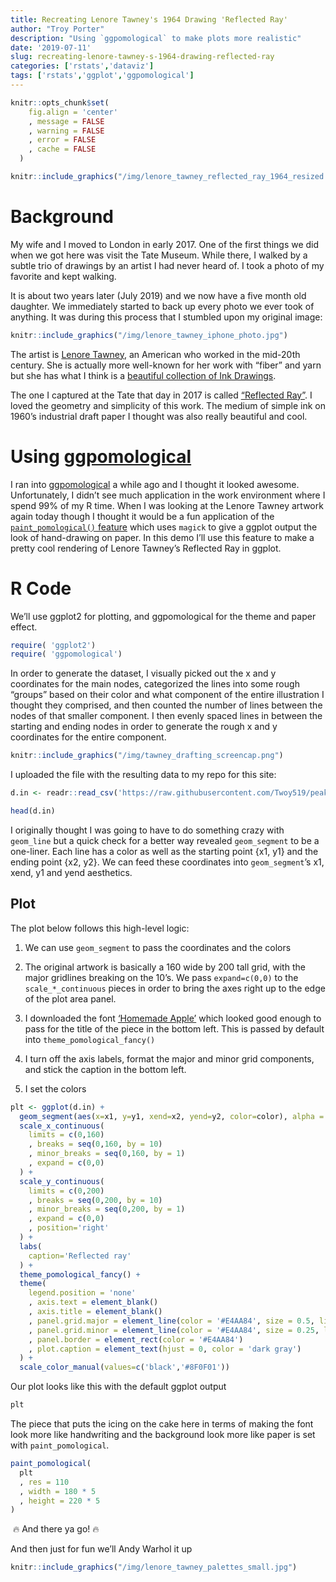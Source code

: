 ```yaml
---
title: Recreating Lenore Tawney's 1964 Drawing 'Reflected Ray'
author: "Troy Porter"
description: "Using `ggpomological` to make plots more realistic"
date: '2019-07-11'
slug: recreating-lenore-tawney-s-1964-drawing-reflected-ray
categories: ['rstats','dataviz']
tags: ['rstats','ggplot','ggpomological']
---
```


```r

knitr::opts_chunk$set(
    fig.align = 'center'
    , message = FALSE
    , warning = FALSE
    , error = FALSE
    , cache = FALSE
  )

```



```r

knitr::include_graphics("/img/lenore_tawney_reflected_ray_1964_resized.jpg")

```

# Background

My wife and I moved to London in early 2017. One of the first things we did when we got here was visit the Tate Museum. While there, I walked by a subtle trio of drawings by an artist I had never heard of. I took a photo of my favorite and kept walking.

It is about two years later (July 2019) and we now have a five month old daughter. We immediately started to back up every photo we ever took of anything. It was during this process that I stumbled upon my original image:

```r

knitr::include_graphics("/img/lenore_tawney_iphone_photo.jpg")

```

The artist is [Lenore Tawney](https://www.tate.org.uk/art/artists/lenore-tawney-24528), an American who worked in the mid-20th century. She is actually more well-known for her work with "fiber" and yarn but she has what I think is a [beautiful collection of Ink Drawings](http://lenoretawney.org/lenore-tawney/work/drawing/).

The one I captured at the Tate that day in 2017 is called ["Reflected Ray"](https://www.tate.org.uk/art/artworks/tawney-reflected-ray-l03880). I loved the geometry and simplicity of this work. The medium of simple ink on 1960's industrial draft paper I thought was also really beautiful and cool.

# Using [ggpomological](https://github.com/gadenbuie/ggpomological)

I ran into [ggpomological](https://github.com/gadenbuie/ggpomological) a while ago and I thought it looked awesome. Unfortunately, I didn't see much application in the work environment where I spend 99% of my R time. When I was looking at the Lenore Tawney artwork again today though I thought it would be a fun application of the [`paint_pomological()` feature](https://github.com/gadenbuie/ggpomological) which uses `magick` to give a ggplot output the look of hand-drawing on paper. In this demo I'll use this feature to make a pretty cool rendering of Lenore Tawney's Reflected Ray in ggplot.

# R Code

We'll use ggplot2 for plotting, and ggpomological for the theme and paper effect.

```r
require( 'ggplot2')
require( 'ggpomological')
```

In order to generate the dataset, I visually picked out the x and y coordinates for the main nodes, categorized the lines into some rough "groups" based on their color and what component of the entire illustration I thought they comprised, and then counted the number of lines between the nodes of that smaller component. I then evenly spaced lines in between the starting and ending nodes in order to generate the rough x and y coordinates for the entire component.


```r

knitr::include_graphics("/img/tawney_drafting_screencap.png")

```

I uploaded the file with the resulting data to my repo for this site:

```r
d.in <- readr::read_csv('https://raw.githubusercontent.com/Twoy519/peakmaximum/master/data_assets/reflected_ray_data.csv')

head(d.in)
```

I originally thought I was going to have to do something crazy with `geom_line` but a quick check for a better way revealed `geom_segment` to be a one-liner. Each line has a color as well as the starting point {x1, y1} and the ending point {x2, y2}. We can feed these coordinates into `geom_segment`'s x1, xend, y1 and yend aesthetics.

## Plot

The plot below follows this high-level logic:

1. We can use `geom_segment` to pass the coordinates and the colors

2. The original artwork is basically a 160 wide by 200 tall grid, with the major gridlines breaking on the 10's. We pass `expand=c(0,0)` to the `scale_*_continuous` pieces in order to bring the axes right up to the edge of the plot area panel.

3. I downloaded the font ['Homemade Apple'](https://fonts.google.com/specimen/Homemade+Apple/) which looked good enough to pass for the title of the piece in the bottom left. This is passed by default into `theme_pomological_fancy()`

4. I turn off the axis labels, format the major and minor grid components, and stick the caption in the bottom left.

5. I set the colors

```r
plt <- ggplot(d.in) +
  geom_segment(aes(x=x1, y=y1, xend=x2, yend=y2, color=color), alpha = 0.2) +
  scale_x_continuous(
    limits = c(0,160)
    , breaks = seq(0,160, by = 10)
    , minor_breaks = seq(0,160, by = 1)
    , expand = c(0,0)
  ) +
  scale_y_continuous(
    limits = c(0,200)
    , breaks = seq(0,200, by = 10)
    , minor_breaks = seq(0,200, by = 1)
    , expand = c(0,0)
    , position='right'
  ) +
  labs(
    caption='Reflected ray'
  ) +
  theme_pomological_fancy() +
  theme(
    legend.position = 'none'
    , axis.text = element_blank()
    , axis.title = element_blank()
    , panel.grid.major = element_line(color = '#E4AA84', size = 0.5, linetype=1)
    , panel.grid.minor = element_line(color = '#E4AA84', size = 0.25, linetype=1)
    , panel.border = element_rect(color = '#E4AA84')
    , plot.caption = element_text(hjust = 0, color = 'dark gray')
  ) +
  scale_color_manual(values=c('black','#8F0F01'))

```

Our plot looks like this with the default ggplot output

```r
plt
```


The piece that puts the icing on the cake here in terms of making the font look more like handwriting and the background look more like paper is set with `paint_pomological`.

```r
paint_pomological(
  plt
  , res = 110
  , width = 180 * 5
  , height = 220 * 5
)
```

 🔥 And there ya go! 🔥

And then just for fun we'll Andy Warhol it up

```r

knitr::include_graphics("/img/lenore_tawney_palettes_small.jpg")

```